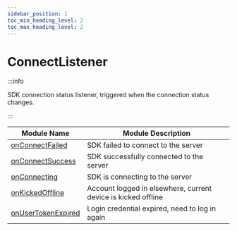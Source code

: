 ```yaml
---
sidebar_position: 1
toc_min_heading_level: 2
toc_max_heading_level: 2
---
```


# ConnectListener

:::info

SDK connection status listener, triggered when the connection status changes.

:::

| Module Name                                                    | Module Description                              |
| ---------------------------------------------------------------| ------------------------------------------------|
| [onConnectFailed](/callback/onConnectFailed.mdx)               | SDK failed to connect to the server             |
| [onConnectSuccess](/callback/onConnectSuccess.mdx)             | SDK successfully connected to the server        |
| [onConnecting](/callback/onConnecting.mdx)                     | SDK is connecting to the server                 |
| [onKickedOffline](/callback/onKickedOffline.mdx)               | Account logged in elsewhere, current device is kicked offline |
| [onUserTokenExpired](/callback/onUserTokenExpired.mdx)         | Login credential expired, need to log in again  |
